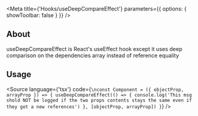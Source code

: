 
<Meta
    title={'Hooks/useDeepCompareEffect'}
    parameters={{
        options: {
            showToolbar: false
        }
    }}
/>

## About
useDeepCompareEffect is React's useEffect hook except it uses deep comparison on the dependencies array instead of reference equality

## Usage

<Source
    language={'tsx'}
    code={`
\nconst Component = ({ objectProp, arrayProp }) => {
    useDeepCompareEffect(() => {
        console.log('This msg shold NOT be logged if the two props contents stays the same even if they got a new references')
    }, [objectProp, arrayProp])
}
`}
/>
